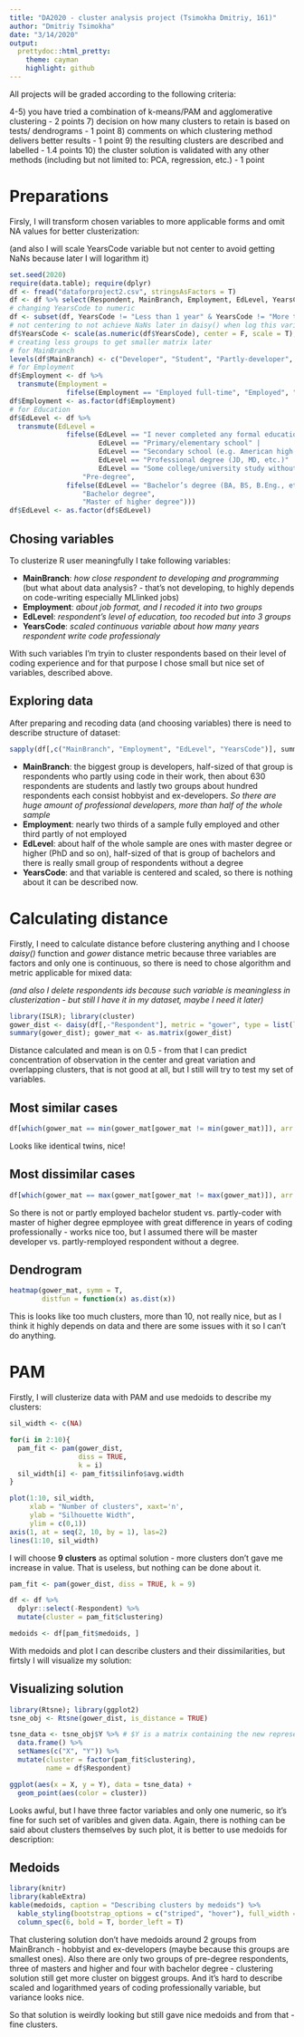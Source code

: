 ```yaml
---
title: "DA2020 - cluster analysis project (Tsimokha Dmitriy, 161)"
author: "Dmitriy Tsimokha"
date: "3/14/2020"
output:
  prettydoc::html_pretty:
    theme: cayman
    highlight: github
---
```



All projects will be graded according to the following criteria:

  4-5) you have tried a combination of k-means/PAM and agglomerative clustering - 2 points
  7) decision on how many clusters to retain is based on tests/ dendrograms - 1 point
  8) comments on which clustering method delivers better results - 1 point
  9) the resulting clusters are described and labelled - 1.4 points
  10) the cluster solution is validated with any other methods (including but not limited to: PCA, regression, etc.) - 1 point


# Preparations

Firsly, I will transform chosen variables to more applicable forms and omit NA values for better clusterization:

(and also I will scale YearsCode variable but not center to avoid getting NaNs because later I will logarithm it)

```r
set.seed(2020)
require(data.table); require(dplyr)
df <- fread("dataforproject2.csv", stringsAsFactors = T)
df <- df %>% select(Respondent, MainBranch, Employment, EdLevel, YearsCode)
# changing YearsCode to numeric
df <- subset(df, YearsCode != "Less than 1 year" & YearsCode != "More than 50 years")
# not centering to not achieve NaNs later in daisy() when log this variable
df$YearsCode <- scale(as.numeric(df$YearsCode), center = F, scale = T); df <- na.omit(df)
# creating less groups to get smaller matrix later
# for MainBranch
levels(df$MainBranch) <- c("Developer", "Student", "Partly-developer", "Hobbyist", "Ex-developer")
# for Employment
df$Employment <- df %>% 
  transmute(Employment = 
              fifelse(Employment == "Employed full-time", "Employed", "Partly or not employed"))
df$Employment <- as.factor(df$Employment)
# for Education
df$EdLevel <- df %>% 
  transmute(EdLevel = 
              fifelse(EdLevel == "I never completed any formal education" | 
                      EdLevel == "Primary/elementary school" | 
                      EdLevel == "Secondary school (e.g. American high school, German Realschule or Gymnasium, etc.)" |
                      EdLevel == "Professional degree (JD, MD, etc.)" | 
                      EdLevel == "Some college/university study without earning a degree", 
                  "Pre-degree", 
              fifelse(EdLevel == "Bachelor’s degree (BA, BS, B.Eng., etc.)", 
                  "Bachelor degree", 
                  "Master of higher degree")))
df$EdLevel <- as.factor(df$EdLevel)
```


## Chosing variables

To clusterize R user meaningfully I take following variables:

  * **MainBranch**: *how close respondent to developing and programming* (but what about data analysis? - that's not developing, to highly depends on code-writing especially ML\NN linked jobs) 
  * **Employment**: *about job format, and I recoded it into two groups* 
  * **EdLevel**: *respondent's level of education, too recoded but into 3 groups* 
  * **YearsCode**: *scaled continuous variable about how many years respondent write code professionaly* 

With such variables I'm tryin to cluster respondents based on their level of coding experience and for that purpose I chose small but nice set of variables, described above.

## Exploring data

After preparing and recoding data (and choosing variables) there is need to describe structure of dataset:

```r
sapply(df[,c("MainBranch", "Employment", "EdLevel", "YearsCode")], summary)
```

  * **MainBranch**: the biggest group is developers, half-sized of that group is respondents who partly using code in their work, then about 630 respondents are students and lastly two groups about hundred respondents each consist hobbyist and ex-developers. *So there are huge amount of professional developers, more than half of the whole sample* 
  * **Employment**: nearly two thirds of a sample fully employed and other third partly of not employed
  * **EdLevel**: about half of the whole sample are ones with master degree or higher (PhD and so on), half-sized of that is group of bachelors and there is really small group of respondents without a degree
  * **YearsCode**: and that variable is centered and scaled, so there is nothing about it can be described now.

# Calculating distance

Firstly, I need to calculate distance before clustering anything and I choose *daisy()* function and *gower* distance metric because three variables are factors and only one is continuous, so there is need to chose algorithm and metric applicable for mixed data:

*(and also I delete respondents ids because such variable is meaningless in clusterization - but still I have it in my dataset, maybe I need it later)*

```r
library(ISLR); library(cluster)
gower_dist <- daisy(df[,-"Respondent"], metric = "gower", type = list(logratio = 4))
summary(gower_dist); gower_mat <- as.matrix(gower_dist)
```

Distance calculated and mean is on 0.5 - from that I can predict concentration of observation in the center and great variation and overlapping clusters, that is not good at all, but I still will try to test my set of variables.

## Most similar cases

```r
df[which(gower_mat == min(gower_mat[gower_mat != min(gower_mat)]), arr.ind = TRUE)[1, ], ]
```

Looks like identical twins, nice!

## Most dissimilar cases

```r
df[which(gower_mat == max(gower_mat[gower_mat != max(gower_mat)]), arr.ind = TRUE)[1, ], ]
```

So there is not or partly employed bachelor student vs. partly-coder with master of higher degree epmployee with great difference in years of coding professionally - works nice too, but I assumed there will be master developer vs. partly-remployed respondent without a degree.

## Dendrogram

```r
heatmap(gower_mat, symm = T,
        distfun = function(x) as.dist(x))
```

This is looks like too much clusters, more than 10, not really nice, but as I think it highly depends on data and there are some issues with it so I can't do anything.

# PAM

Firstly, I will clusterize data with PAM and use medoids to describe my clusters:

```r
sil_width <- c(NA)

for(i in 2:10){
  pam_fit <- pam(gower_dist,
                 diss = TRUE,
                 k = i)
  sil_width[i] <- pam_fit$silinfo$avg.width
}
```

```r
plot(1:10, sil_width,
     xlab = "Number of clusters", xaxt='n',
     ylab = "Silhouette Width",
     ylim = c(0,1))
axis(1, at = seq(2, 10, by = 1), las=2)
lines(1:10, sil_width)
```

I will choose **9 clusters** as optimal solution - more clusters don't gave me increase in value. That is useless, but nothing can be done about it.

```r
pam_fit <- pam(gower_dist, diss = TRUE, k = 9)

df <- df %>%
  dplyr::select(-Respondent) %>%
  mutate(cluster = pam_fit$clustering)

medoids <- df[pam_fit$medoids, ]
```

With medoids and plot I can describe clusters and their dissimilarities, but firtsly I will visualize my solution:


## Visualizing solution

```r
library(Rtsne); library(ggplot2)
tsne_obj <- Rtsne(gower_dist, is_distance = TRUE)

tsne_data <- tsne_obj$Y %>% # $Y is a matrix containing the new representations for the objects
  data.frame() %>%
  setNames(c("X", "Y")) %>%
  mutate(cluster = factor(pam_fit$clustering),
         name = df$Respondent)

ggplot(aes(x = X, y = Y), data = tsne_data) +
  geom_point(aes(color = cluster))
```

Looks awful, but I have three factor variables and only one numeric, so it's fine for such set of varibles and given data. Again, there is nothing can be said about clusters themselves by such plot, it is better to use medoids for description:


## Medoids

```r
library(knitr)
library(kableExtra)
kable(medoids, caption = "Describing clusters by medoids") %>%
  kable_styling(bootstrap_options = c("striped", "hover"), full_width = F) %>% 
  column_spec(6, bold = T, border_left = T)
```

That clustering solution don't have medoids around 2 groups from MainBranch - hobbyist and ex-developers (maybe because this groups are smallest ones). Also there are only two groups of pre-degree respondents, three of masters and higher and four with bachelor degree - clustering solution still get more cluster on biggest groups. And it's hard to describe scaled and logarithmed years of coding professionally variable, but variance looks nice.

So that solution is weirdly looking but still gave nice medoids and from that - fine clusters.

